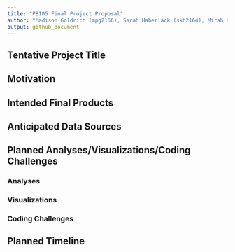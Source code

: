 ```yaml
---
title: "P8105 Final Project Proposal"
author: "Madison Goldrich (mpg2166), Sarah Haberlack (skh2164), Mirah Koota (msk2265), Teresa Moore (tem2171)"
output: github_document
---
```


## Tentative Project Title



## Motivation



## Intended Final Products



## Anticipated Data Sources



## Planned Analyses/Visualizations/Coding Challenges

### Analyses



### Visualizations



### Coding Challenges



## Planned Timeline

